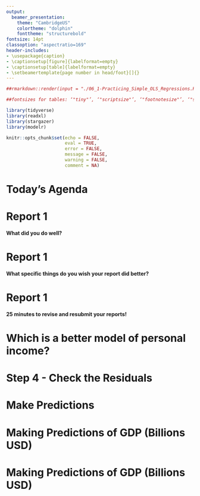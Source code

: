 ```yaml
---
output:
  beamer_presentation:
    theme: "CambridgeUS"
    colortheme: "dolphin"
    fonttheme: "structurebold"
fontsize: 14pt
classoption: "aspectratio=169"
header-includes:
- \usepackage{caption}
- \captionsetup[figure]{labelformat=empty}
- \captionsetup[table]{labelformat=empty}
- \setbeamertemplate{page number in head/foot}[]{}
---
```



```r
##rmarkdown::render(input = "./06_1-Practicing_Simple_OLS_Regressions.Rmd", output_file = "./06_1-Practicing_Simple_OLS_Regressions.pdf")

##fontsizes for tables: ‘"tiny"’, ‘"scriptsize"’, ‘"footnotesize"’, ‘"small"’, ‘"normalsize"’, ‘"large"’, ‘"Large"’, ‘"LARGE"’, ‘"huge"’, ‘"Huge"’

library(tidyverse)
library(readxl)
library(stargazer)
library(modelr)

knitr::opts_chunk$set(echo = FALSE,
                      eval = TRUE,
                      error = FALSE,
                      message = FALSE,
                      warning = FALSE,
                      comment = NA)
```


# Today's Agenda

\begin{Large}
1. Adding prediction intervals to OLS regressions

\vspace{.25in}

2. Practice simple OLS regressions
\end{Large}

\vspace{.5in}

\begin{center}
Justin Leinaweaver (Spring 2022)
\end{center}



# Report 1
\center
\huge
**What did you do well?**



# Report 1
\center
\huge
**What specific things do you wish your report did better?**



# Report 1
\center
\huge
**25 minutes to revise and resubmit your reports!**



# Which is a better model of personal income?

\begin{huge}

1. Mother's education level, or

\vspace{.25in}

2. Personal exercise

\end{huge}



#
\begin{center}
```r
## Reviewing work from last week
d <- read_excel("../../Data/Dataset-3-Ross_1990/ICPSR_Ross_Survey_1990.xlsx", na = c("NA"), guess_max = 10000) %>%
    mutate(
        earnk2021 = earnk * 2.0266
    )

## Which is a better model of earnings: Mother's education or Father's education
res1 <- d %>% lm(data = ., earnk2021 ~ mother_education)
res2 <- d %>% lm(data = ., earnk2021 ~ exercise)

## Save coefs
x1 <- round(coef(res1), 2)
x2 <- round(coef(res2), 2)

stargazer(res1, res2, omit.stat = c("rsq"), star.cutoffs = .05, notes = "*p < 0.05", notes.append = FALSE, digits = 2, covariate.labels = c("Mother's Education", "Exercise", "Constant"), dep.var.labels = "Earnings (2021)", dep.var.caption = "", float = FALSE, header = FALSE, font.size = "footnotesize")
```
\end{center}




# Step 4 - Check the Residuals
\begin{columns}
\begin{column}{0.5\textwidth}

```r
d %>%
  add_residuals(res1) %>%
  add_predictions(res1) %>%
  ggplot(aes(x = pred, y = resid)) +
  geom_point() +
  geom_smooth(method = "lm", se = FALSE) +
  theme_bw() +
    labs(x = "Model Predictions", y = "Residuals",
         title = "Mother's Education Model")
```
\end{column}
\begin{column}{0.5\textwidth}
```r
d %>%
  add_residuals(res2) %>%
  add_predictions(res2) %>%
  ggplot(aes(x = pred, y = resid)) +
  geom_point() +
  geom_smooth(method = "lm", se = FALSE) +
  theme_bw() +
    labs(x = "Model Predictions", y = "Residuals",
         title = "Strenuous Exercise Model")
```
\end{column}
\end{columns}


# Make Predictions

\begin{center}

```r
## Predictions table (manual to match students' results)
x1 <- round(coef(res1), 2)
x2 <- round(coef(res2), 2)

estimates1 <- as.numeric(c(x1[1] + x1[2] * 12, x1[1] + x1[2] * 16, x2[1] + x2[2] * 1, x2[1] + x2[2] * 7))

tab1 <- tibble(
    Prediction = c("Mother completed high school (12)", "Mother completed college (16)", "Never does strenuous exercise (1)", "Works out > 3 times per week (7)"),
    Estimates = str_c('$', round(estimates1, 1), 'k')
)

tab1 %>%
    stargazer(summary = FALSE, type = "latex", header = FALSE, rownames = FALSE, float = FALSE)

```
\end{center}



# Make Predictions with 95% PIs

![](Images/06_1-WilsonKeatingBeal_Hodges-PIs.png) 

Source: Wilson, Keating, and Beal-Hodges (2012), p67



# 
```r
## Visualize mother's education
p1 <- d %>%
  ggplot(aes(x = mother_education, y = earnk2021)) +
  geom_point() +
  geom_smooth(method = "lm", se = FALSE) +
  theme_minimal() +
  labs(x = "Mother's Education", title = "Why do we need a prediction interval?", y = "Yearly Income (2021)")

## Add predictions
#predict.lm(res1, newdata = data.frame(mother_education = 12))

p1 +
  scale_x_continuous(breaks = 1:18) +
  annotate("point", x = 12, 
           y = predict.lm(res1, newdata = data.frame(mother_education = 12)), 
           color = "red", size = 4)
```


# 
```r
## Why do we need a "prediction interval"?

p1 +
  scale_x_continuous(breaks = 1:18) +
  annotate("point", x = 12, y = predict.lm(res1, newdata = data.frame(mother_education = 12)), color = "red", size = 4) +
  annotate("rect", xmin = 11.5, xmax = 12.5, ymin = 0, ymax = 300, fill = NA, color = "red", size = 3)
```



# Point Estimate + 2 * Model Std Error

![](Images/06_1_summary_output.png) 





# Make Predictions with 95% CIs

\begin{center}

```r
low1 <- round(as.numeric(c((x1[1] + x1[2] * 12) - 2 * round(summary(res1)$sigma, 2),
(x1[1] + x1[2] * 16) - 2 * round(summary(res1)$sigma, 2),
(x2[1] + x2[2] * 1) - 2 * round(summary(res2)$sigma, 2),
(x2[1] + x2[2] * 7) - 2 * round(summary(res2)$sigma, 2))),1)

high1 <- round(as.numeric(c((x1[1] + x1[2] * 12) + 2 * round(summary(res1)$sigma, 2),
(x1[1] + x1[2] * 16) + 2 * round(summary(res1)$sigma, 2),
(x2[1] + x2[2] * 1) + 2 * round(summary(res2)$sigma, 2),
(x2[1] + x2[2] * 7) + 2 * round(summary(res2)$sigma, 2))), 1)

tab1 %>%
    mutate(
        Low = low1,
        High = high1
    ) %>%
    select(Prediction, Low, Estimates, High) %>%
    stargazer(summary = FALSE, type = "latex", header = FALSE, rownames = FALSE, float = FALSE)
```
\end{center}





# Dataset 1\: The Motivating Problem

\begin{LARGE}

Why do some states attract greater investment by companies and individuals than others?

\end{LARGE}



# Dataset 1

\begin{Large}

Based on the data for 2020 should states that want to grow the size of their economies focus on increasing college completion (bachelors) or increasing homeownership (homeowner rate)?

\end{Large}



# 
```r
d <- read_excel("../../Data/Dataset-1/Dataset1-2020_Only.xlsx", na = "") %>%
  mutate(
    gdp_billions = gdp_millions / 1000,
    pop_millions = population_thousands / 1000
  )

# Visualize the scaling procedure
d %>%
  pivot_longer(cols = c(gdp_millions, gdp_billions), names_to = "Predictor", values_to = "Values") %>%
  mutate(
    Predictor = if_else(Predictor == "gdp_millions", "GDP (Millions)", "GDP (Billions)"),
    Predictor_f = factor(Predictor, levels = c("GDP (Millions)", "GDP (Billions)"))
  ) %>%
  ggplot(aes(x = Values)) +
  geom_histogram(bins = 15, color = "white") +
  facet_wrap(~ Predictor_f, scales = "free") +
  theme_bw() +
  labs(x = "", y = "Count")
```



# 
Based on the data for 2020 should states that want to grow the size of their economies focus on increasing college completion (bachelors) or increasing homeownership (homeowner rate)?

### Fit and evaluate the two models
1. Model 1: Regress GDP (billions) on bachelors' degrees
2. Model 2: Regress GDP (billions) on homeownership rates

### Calculate PEs with 95\% CIs
1. Set Model 1 to the mean rate of bachelors' degrees
2. Set Model 2 to the mean rate of homeownership


# 
\begin{center}

```r
##‘"tiny"’, ‘"scriptsize"’, ‘"footnotesize"’, ‘"small"’, ‘"normalsize"’, ‘"large"’, ‘"Large"’, ‘"LARGE"’, ‘"huge"’, ‘"Huge"’

# Scale to billions
res1 <- d %>% lm(data = ., gdp_billions ~ bachelors)
res2 <- d %>% lm(data = ., gdp_billions ~ homeowner_rate)

stargazer(res1, res2, type = "latex", digits = 2, omit.stat = "rsq", dep.var.caption = "", dep.var.labels = c("GDP (Billions USD)"), covariate.labels = c("Bachelors", "Homeownership"), star.cutoffs = .05, notes = "*p<0.05", notes.append = FALSE, header = FALSE, font.size = "footnotesize", float = FALSE)
```
\end{center}



# Step 4: Check the Residuals

::: columns

:::: column

```r
# Residual plots
d %>%
  add_residuals(res1, var = "Bachelors_Residuals") %>%
  add_predictions(res1, var = "Bachelors_Fitted") %>%
  ggplot(aes(x = Bachelors_Fitted, y = Bachelors_Residuals)) +
  geom_point() +
  geom_smooth(method = "lm", se = FALSE) +
  theme_bw() +
  labs(x = "Bachelors' Degrees Model Fitted Values", y = "Residuals")
```

::::

:::: column

```r
d %>%
  add_residuals(res2, var = "Homeowner_Residuals") %>%
  add_predictions(res2, var = "Homeowner_Fitted") %>%
  ggplot(aes(x = Homeowner_Fitted, y = Homeowner_Residuals)) +
  geom_point() +
  geom_smooth(method = "lm", se = FALSE) +
  theme_bw() +
  labs(x = "Homeowner (%) Model Fitted Values", y = "Residuals")
```

::::

:::



# Making Predictions of GDP (Billions USD)

\begin{center}
```r
res1 <- d %>% lm(data = ., gdp_billions ~ bachelors)
res2 <- d %>% lm(data = ., gdp_billions ~ homeowner_rate)

## Predictions table (manual to match students' results)
x1 <- round(coef(res1), 2)
x2 <- round(coef(res2), 2)

mean_bach <- round(mean(d$bachelors), 2)
mean_home <- round(mean(d$homeowner_rate), 2)

##summary(d$bachelors)
##summary(d$homeowner_rate)

estimates1 <- as.numeric(c(x1[1] + x1[2] * mean_bach, x2[1] + x2[2] * mean_home))

low1 <- round(as.numeric(c((x1[1] + x1[2] * mean_bach) - 2 * round(summary(res1)$sigma, 2),
(x2[1] + x2[2] * mean_home) - 2 * round(summary(res2)$sigma, 2))),1)

high1 <- round(as.numeric(c((x1[1] + x1[2] * mean_bach) + 2 * round(summary(res1)$sigma, 2),
(x2[1] + x2[2] * mean_home) + 2 * round(summary(res2)$sigma, 2))), 1)

tab1 <- tibble(
    Prediction = c("Mean Bachelors' Degrees", "Mean Homeownership Rate"),
    Low = low1,
    Estimate = str_c('$', round(estimates1, 1)),
    High = high1
)

tab1 %>%
    stargazer(summary = FALSE, type = "latex", header = FALSE, rownames = FALSE, float = FALSE)
```
\end{center}



# Making Predictions of GDP (Billions USD)

\begin{center}
```r
tab1 %>%
    stargazer(summary = FALSE, type = "latex", header = FALSE, rownames = FALSE, float = FALSE)
```
\end{center}

\vspace{.2in}

\begin{itemize}
\item What is effect of \textbf{increasing bachelors} from the mean by 10\%?

\item What is effect of \textbf{decreasing homeownership} from the mean by 10\%?
\end{itemize}





# Making Predictions of GDP (Billions USD)

\begin{center}
```r
#mean(d$bachelors)*1.1
tab1[1,] %>%
    add_row(Prediction = "Bachelors' Degrees + 10%",
             Low = round(as.numeric((x1[1] + x1[2] * (mean(d$bachelors)*1.1)) - 2*round(summary(res1)$sigma, 2)), 1),
             Estimate = str_c('$', as.numeric(round(x1[1] + x1[2] * (mean(d$bachelors)*1.1)), 1)),
             High = round(as.numeric((x1[1] + x1[2] * (mean(d$bachelors)*1.1)) + 2*round(summary(res1)$sigma, 2)), 1)
             ) %>%
    stargazer(summary = FALSE, type = "latex", header = FALSE, rownames = FALSE, float = FALSE)
```

```r
#coef(res2)[1] + (mean(d$homeowner_rate)*.9)*coef(res2)[2]
tab1[2,] %>%
    add_row(Prediction = "Homeownership - 10%",
             Low = round(as.numeric((x2[1] + x2[2] * (mean(d$homeowner_rate)*.9)) - 2*round(summary(res2)$sigma, 2)), 1),
             Estimate = str_c('$', as.numeric(round(x2[1] + x2[2] * (mean(d$homeowner_rate)*.9)), 1)),
             High = round(as.numeric((x2[1] + x2[2] * (mean(d$homeowner_rate)*.9)) + 2*round(summary(res2)$sigma, 2)), 1)
             ) %>%
    stargazer(summary = FALSE, type = "latex", header = FALSE, rownames = FALSE, float = FALSE)
```
\end{center}



